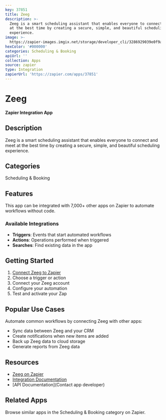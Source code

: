```yaml
---
key: 37851
title: Zeeg
description: >-
  Zeeg is a smart scheduling assistant that enables everyone to connect and meet
  at the best time by creating a secure, simple, and beautiful scheduling
  experience.
image: >-
  https://zapier-images.imgix.net/storage/developer_cli/3286929039e0f9ad36ae94a3a19eee40_2.png?auto=format%2Ccompress&ixlib=python-3.0.0&q=50
hexColor: '#000000'
categories: Scheduling & Booking
apiUrl: ''
collection: Apps
source: zapier
type: Integration
zapierUrl: 'https://zapier.com/apps/37851'
---
```

# Zeeg

**Zapier Integration App**

## Description

Zeeg is a smart scheduling assistant that enables everyone to connect and meet at the best time by creating a secure, simple, and beautiful scheduling experience.

## Categories

Scheduling & Booking

## Features

This app can be integrated with 7,000+ other apps on Zapier to automate workflows without code.

### Available Integrations

- **Triggers**: Events that start automated workflows
- **Actions**: Operations performed when triggered
- **Searches**: Find existing data in the app

## Getting Started

1. [Connect Zeeg to Zapier](https://zapier.com/apps/37851)
2. Choose a trigger or action
3. Connect your Zeeg account
4. Configure your automation
5. Test and activate your Zap

## Popular Use Cases

Automate common workflows by connecting Zeeg with other apps:

- Sync data between Zeeg and your CRM
- Create notifications when new items are added
- Back up Zeeg data to cloud storage
- Generate reports from Zeeg data

## Resources

- [Zeeg on Zapier](https://zapier.com/apps/37851)
- [Integration Documentation](https://zapier.com/apps/37851/integrations)
- [API Documentation](Contact app developer)

## Related Apps

Browse similar apps in the Scheduling & Booking category on Zapier.
